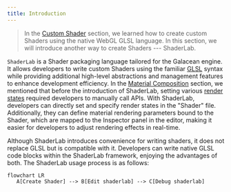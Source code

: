 ```yaml
---
title: Introduction
---
```


> In the [Custom Shader](/en/docs/graphics/shader/custom/) section, we learned how to create custom Shaders using the native WebGL GLSL language. In this section, we will introduce another way to create Shaders --- ShaderLab.

`ShaderLab` is a Shader packaging language tailored for the Galacean engine. It allows developers to write custom Shaders using the familiar [GLSL](https://www.khronos.org/files/opengles_shading_language.pdf) syntax while providing additional high-level abstractions and management features to enhance development efficiency. In the [Material Composition](/en/docs/graphics/material/composition/) section, we mentioned that before the introduction of ShaderLab, setting various [render states](/en/docs/graphics/material/composition/#渲染状态) required developers to manually call APIs. With ShaderLab, developers can directly set and specify render states in the "Shader" file. Additionally, they can define material rendering parameters bound to the Shader, which are mapped to the Inspector panel in the editor, making it easier for developers to adjust rendering effects in real-time.

Although ShaderLab introduces convenience for writing shaders, it does not replace GLSL but is compatible with it. Developers can write native GLSL code blocks within the ShaderLab framework, enjoying the advantages of both. The ShaderLab usage process is as follows:

```mermaid
flowchart LR
   A[Create Shader] --> B[Edit shaderlab] --> C[Debug shaderlab]
```
